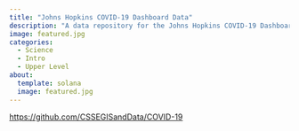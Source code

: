 ```yaml
---
title: "Johns Hopkins COVID-19 Dashboard Data"
description: "A data repository for the Johns Hopkins COVID-19 Dashboards"
image: featured.jpg
categories:
  - Science
  - Intro
  - Upper Level
about: 
  template: solana
  image: featured.jpg
---
```


<https://github.com/CSSEGISandData/COVID-19>